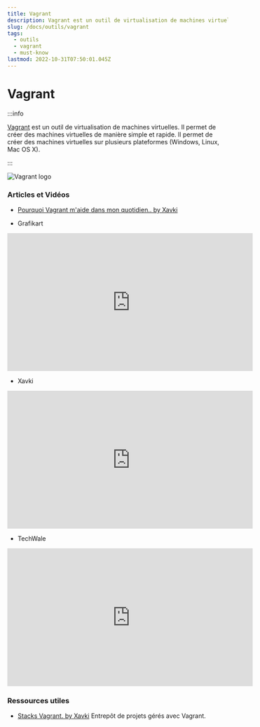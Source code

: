 ```yaml
---
title: Vagrant
description: Vagrant est un outil de virtualisation de machines virtuelles.
slug: /docs/outils/vagrant
tags:
  - outils
  - vagrant
  - must-know
lastmod: 2022-10-31T07:50:01.045Z
---
```



# Vagrant

:::info

[Vagrant](https://www.vagrantup.com/) est un outil de virtualisation de machines virtuelles. Il permet de créer des machines virtuelles de manière simple et rapide.
Il permet de créer des machines virtuelles sur plusieurs plateformes (Windows, Linux, Mac OS X).

:::

![Vagrant logo](img/png/vagrant-logo.png#logo-right)


### Articles et Vidéos

<Tabs>
  <TabItem value="articles" label="Articles 📰" default>

- [Pourquoi Vagrant m'aide dans mon quotidien.. by Xavki](https://xavki.blog/pourquoi-vagrant-maide-dans-mon-quotidien-vagrantfile-complet/)




  </TabItem>
  <TabItem value="videos" label="Tutoriaux 🎥">

- Grafikart 

<iframe width="560" height="315" src="https://www.youtube.com/embed/YpkPAb7q10k" title="YouTube video player" frameborder="0" allow="accelerometer; autoplay; clipboard-write; encrypted-media; gyroscope; picture-in-picture" allowfullscreen></iframe>

- Xavki

<iframe width="560"  height="315"  src="https://www.youtube.com/embed/2P8jQIN5hr0" title="YouTube video player"
  frameborder="0"  allow="accelerometer; autoplay;clipboard-write; encrypted-media; gyroscope; picture-in-picture" allowfullscreen></iframe>

- TechWale

<iframe  width="560"  height="315"
  src="https://www.youtube.com/embed/5-PGV-r_684"
  title="YouTube video player"
  frameborder="0"
  allow="accelerometer; autoplay; clipboard-write; encrypted-media; gyroscope; picture-in-picture"
  allowfullscreen></iframe>
  </TabItem>
</Tabs>

### Ressources utiles

- [Stacks Vagrant. by Xavki](https://gitlab.com/xavki/vagrant-files) Entrepôt de projets gérés avec Vagrant.